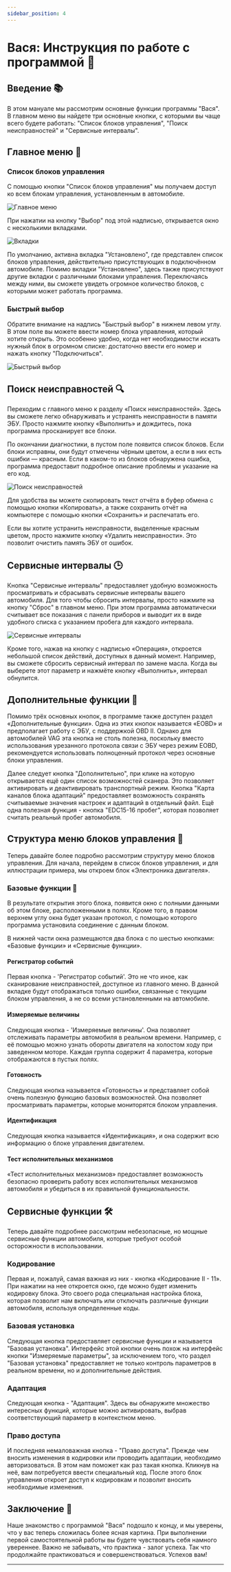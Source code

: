 ```yaml
---
sidebar_position: 4
---
```


# Вася: Инструкция по работе с программой 🚀

## Введение 📚

В этом мануале мы рассмотрим основные функции программы "Вася". В главном меню вы найдете три основные кнопки, с которыми вы чаще всего будете работать: "Список блоков управления", "Поиск неисправностей" и "Сервисные интервалы".

## Главное меню 🔧

### Список блоков управления

С помощью кнопки "Список блоков управления" мы получаем доступ ко всем блокам управления, установленным в автомобиле.

![Главное меню](https://via.placeholder.com/800x400.png?text=Главное+меню)

При нажатии на кнопку "Выбор" под этой надписью, открывается окно с несколькими вкладками.

![Вкладки](https://via.placeholder.com/800x400.png?text=Вкладки)

По умолчанию, активна вкладка "Установлено", где представлен список блоков управления, действительно присутствующих в подключённом автомобиле. Помимо вкладки "Установлено", здесь также присутствуют другие вкладки с различными блоками управления. Переключаясь между ними, вы сможете увидеть огромное количество блоков, с которыми может работать программа.

### Быстрый выбор

Обратите внимание на надпись "Быстрый выбор" в нижнем левом углу. В этом поле вы можете ввести номер блока управления, который хотите открыть. Это особенно удобно, когда нет необходимости искать нужный блок в огромном списке: достаточно ввести его номер и нажать кнопку "Подключиться".

![Быстрый выбор](https://via.placeholder.com/800x400.png?text=Быстрый+выбор)

## Поиск неисправностей 🔍

Переходим с главного меню к разделу «Поиск неисправностей». Здесь вы сможете легко обнаруживать и устранять неисправности в памяти ЭБУ. Просто нажмите кнопку «Выполнить» и дождитесь, пока программа просканирует все блоки.

По окончании диагностики, в пустом поле появится список блоков. Если блоки исправны, они будут отмечены чёрным цветом, а если в них есть ошибки — красным. Если в каком-то из блоков обнаружена ошибка, программа предоставит подробное описание проблемы и указание на его код.

![Поиск неисправностей](https://via.placeholder.com/800x400.png?text=Поиск+неисправностей)

Для удобства вы можете скопировать текст отчёта в буфер обмена с помощью кнопки «Копировать», а также сохранить отчёт на компьютере с помощью кнопки «Сохранить» и распечатать его.

Если вы хотите устранить неисправности, выделенные красным цветом, просто нажмите кнопку «Удалить неисправности». Это позволит очистить память ЭБУ от ошибок.

## Сервисные интервалы 🕒

Кнопка "Сервисные интервалы" предоставляет удобную возможность просматривать и сбрасывать сервисные интервалы вашего автомобиля. Для того чтобы сбросить интервалы, просто нажмите на кнопку "Сброс" в главном меню. При этом программа автоматически считывает все показания с панели приборов и выводит их в виде удобного списка с указанием пробега для каждого интервала.

![Сервисные интервалы](https://via.placeholder.com/800x400.png?text=Сервисные+интервалы)

Кроме того, нажав на кнопку с надписью «Операция», откроется небольшой список действий, доступных в данный момент. Например, вы сможете сбросить сервисный интервал по замене масла. Когда вы выберете этот параметр и нажмёте кнопку «Выполнить», интервал обнулится.

## Дополнительные функции 🔧

Помимо трёх основных кнопок, в программе также доступен раздел «Дополнительные функции». Одна из этих кнопок называется «EOBD» и предполагает работу с ЭБУ, с поддержкой OBD II. Однако для автомобилей VAG эта кнопка не столь полезна, поскольку вместо использования урезанного протокола связи с ЭБУ через режим EOBD, рекомендуется использовать полноценный протокол через основные блоки управления.

Далее следует кнопка "Дополнительно", при клике на которую открывается ещё один список возможностей сканера. Это позволяет активировать и деактивировать транспортный режим. Кнопка "Карта каналов блока адаптаций" предоставляет возможность сохранять считываемые значения настроек и адаптаций в отдельный файл. Ещё одна полезная функция - кнопка "EDC15-16 пробег", которая позволяет считать реальный пробег автомобиля.

## Структура меню блоков управления 📂

Теперь давайте более подробно рассмотрим структуру меню блоков управления. Для начала, перейдем в список блоков управления, и для иллюстрации примера, мы откроем блок «Электроника двигателя».

### Базовые функции 🔧

В результате открытия этого блока, появится окно с полными данными об этом блоке, расположенными в полях. Кроме того, в правом верхнем углу окна будет указан протокол, с помощью которого программа установила соединение с данным блоком.

В нижней части окна размещаются два блока с по шестью кнопками: «Базовые функции» и «Сервисные функции».

#### Регистратор событий

Первая кнопка - 'Регистратор событий'. Это не что иное, как сканирование неисправностей, доступное из главного меню. В данной вкладке будут отображаться только ошибки, связанные с текущим блоком управления, а не со всеми установленными на автомобиле.

#### Измеряемые величины

Следующая кнопка - 'Измеряемые величины'. Она позволяет отслеживать параметры автомобиля в реальном времени. Например, с её помощью можно узнать обороты двигателя на холостом ходу при заведенном моторе. Каждая группа содержит 4 параметра, которые отображаются в пустых полях.

#### Готовность

Следующая кнопка называется «Готовность» и представляет собой очень полезную функцию базовых возможностей. Она позволяет просматривать параметры, которые мониторятся блоком управления.

#### Идентификация

Следующая кнопка называется «Идентификация», и она содержит всю информацию о блоке управления двигателем.

#### Тест исполнительных механизмов

«Тест исполнительных механизмов» предоставляет возможность безопасно проверить работу всех исполнительных механизмов автомобиля и убедиться в их правильной функциональности.

## Сервисные функции 🛠️

Теперь давайте подробнее рассмотрим небезопасные, но мощные сервисные функции автомобиля, которые требуют особой осторожности в использовании.

### Кодирование

Первая и, пожалуй, самая важная из них - кнопка «Кодирование II - 11». При нажатии на нее откроется окно, где можно будет изменить кодировку блока. Это своего рода специальная настройка блока, которая позволит нам включать или отключать различные функции автомобиля, используя определенные коды.

### Базовая установка

Следующая кнопка предоставляет сервисные функции и называется "Базовая установка". Интерфейс этой кнопки очень похож на интерфейс кнопки "Измеряемые параметры", за исключением того, что раздел "Базовая установка" предоставляет не только контроль параметров в реальном времени, но и дополнительные действия.

### Адаптация

Следующая кнопка - "Адаптация". Здесь вы обнаружите множество интересных функций, которые можно активировать, выбрав соответствующий параметр в контекстном меню.

### Право доступа

И последняя немаловажная кнопка - "Право доступа". Прежде чем вносить изменения в кодировки или проводить адаптации, необходимо авторизоваться. В этом нам поможет как раз такая кнопка. Кликнув на неё, вам потребуется ввести специальный код. После этого блок управления откроет доступ к кодировкам и позволит вносить необходимые изменения.

## Заключение 🏁

Наше знакомство с программой "Вася" подошло к концу, и мы уверены, что у вас теперь сложилась более ясная картина. При выполнении первой самостоятельной работы вы будете чувствовать себя намного увереннее. Важно не забывать, что практика - залог успеха. Так что продолжайте практиковаться и совершенствоваться. Успехов вам!

---
